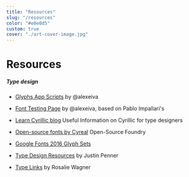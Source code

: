 ```yaml
---
title: "Resources"
slug: "/resources"
color: "#e0e0d5"
custom: true
cover: "./art-cover-image.jpg"
---
```


<div style={{ margin: `0 auto`, maxWidth: `70ch`, padding: `2rem` }}>

<h1 data-testid="page-title">Resources</h1>

##### Type design

* <a href="https://github.com/alexeiva/alexei-scripts">Glyphs App Scripts</a> by @alexeiva
* <a href="http://cyreal.org/Font-Testing-Page/">Font Testing Page</a> by @alexeiva, based on Pablo Impallari's
* <a href="https://learncyrillic.tumblr.com/">Learn Cyrillic blog</a> Useful Information on Cyrillic for type designers
* <a href="http://cyreal.org/Font-Testing-Page/">Open-source fonts by Cyreal</a> Open-Source Foundry
* <a href="https://github.com/benizi/google-fonts/blob/fffb7efd86b461f36e6242b83b6ab05070f49e1e/tools/encodings/GF%20Glyph%20Sets/README.md">Google Fonts 2016 Glyph Sets</a>

* <a href="https://typedesignresources.com/">Type Design Resources</a> by Justin Penner
* <a href="http://rosaliewagner.com/type-links/">Type Links</a> by Rosalie Wagner
</div>